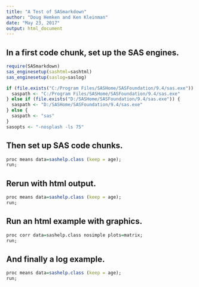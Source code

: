 ```yaml
---
title: "A Test of SASmarkdown"
author: "Doug Hemken and Ken Kleinman"
date: "May 23, 2017"
output: html_document
---
```


## In a first code chunk, set up the SAS engines.
```r
require(SASmarkdown)
sas_enginesetup(sashtml=sashtml)
sas_enginesetup(saslog=saslog)

if (file.exists("C:/Program Files/SASHome/SASFoundation/9.4/sas.exe")) {
  saspath <- "C:/Program Files/SASHome/SASFoundation/9.4/sas.exe"
} else if (file.exists("D:/SASHome/SASFoundation/9.4/sas.exe")) {
  saspath <- "D:/SASHome/SASFoundation/9.4/sas.exe"
} else {
  saspath <- "sas"
}
sasopts <- "-nosplash -ls 75"

```
## Then set up SAS code chunks.
```r
proc means data=sashelp.class (keep = age);
run;
```
## Rerun with html output.
```r
proc means data=sashelp.class (keep = age);
run;
```
## Run an html example with graphics.
```r
proc corr data=sashelp.class nosimple plots=matrix;
run;
```
## And finally a log example.
```r
proc means data=sashelp.class (keep = age);
run;
```

